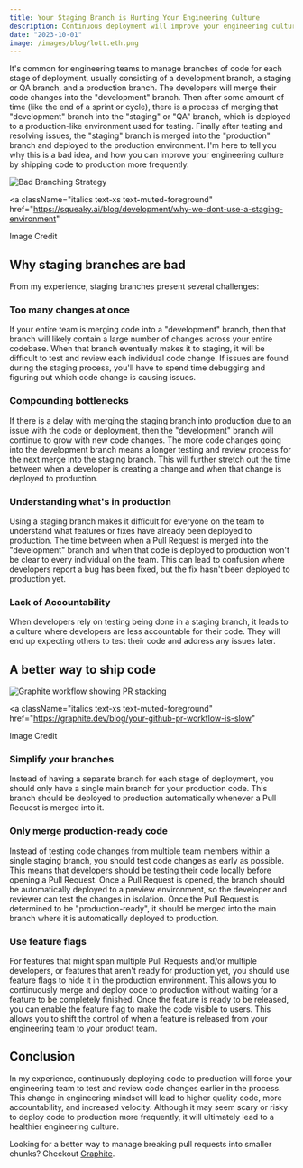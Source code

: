 ```yaml
---
title: Your Staging Branch is Hurting Your Engineering Culture
description: Continuous deployment will improve your engineering culture by shipping code to production more frequently.
date: "2023-10-01"
image: /images/blog/lott.eth.png
---
```


It's common for engineering teams to manage branches of code for each stage of deployment, usually consisting of a development branch, a staging or QA branch, and a production branch. The developers will merge their code changes into the "development" branch. Then after some amount of time (like the end of a sprint or cycle), there is a process of merging that "development" branch into the "staging" or "QA" branch, which is deployed to a production-like environment used for testing. Finally after testing and resolving issues, the "staging" branch is merged into the "production" branch and deployed to the production environment. I'm here to tell you why this is a bad idea, and how you can improve your engineering culture by shipping code to production more frequently.

![Bad Branching Strategy](/images/blog/continous-deployment/bad-branching-strategy.png)

<a
  className="italics text-xs text-muted-foreground"
  href="https://squeaky.ai/blog/development/why-we-dont-use-a-staging-environment"
>
  Image Credit
</a>

## Why staging branches are bad

From my experience, staging branches present several challenges:

### Too many changes at once

If your entire team is merging code into a "development" branch, then that branch will likely contain a large number of changes across your entire codebase. When that branch eventually makes it to staging, it will be difficult to test and review each individual code change. If issues are found during the staging process, you'll have to spend time debugging and figuring out which code change is causing issues.

### Compounding bottlenecks

If there is a delay with merging the staging branch into production due to an issue with the code or deployment, then the "development" branch will continue to grow with new code changes. The more code changes going into the development branch means a longer testing and review process for the next merge into the staging branch. This will further stretch out the time between when a developer is creating a change and when that change is deployed to production.

### Understanding what's in production

Using a staging branch makes it difficult for everyone on the team to understand what features or fixes have already been deployed to production. The time between when a Pull Request is merged into the "development" branch and when that code is deployed to production won't be clear to every individual on the team. This can lead to confusion where developers report a bug has been fixed, but the fix hasn't been deployed to production yet.

### Lack of Accountability

When developers rely on testing being done in a staging branch, it leads to a culture where developers are less accountable for their code. They will end up expecting others to test their code and address any issues later.

## A better way to ship code

![Graphite workflow showing PR stacking](/images/blog/continous-deployment/graphite-stacking.png)

<a
  className="italics text-xs text-muted-foreground"
  href="https://graphite.dev/blog/your-github-pr-workflow-is-slow"
>
  Image Credit
</a>

### Simplify your branches

Instead of having a separate branch for each stage of deployment, you should only have a single main branch for your production code. This branch should be deployed to production automatically whenever a Pull Request is merged into it.

### Only merge production-ready code

Instead of testing code changes from multiple team members within a single staging branch, you should test code changes as early as possible. This means that developers should be testing their code locally before opening a Pull Request. Once a Pull Request is opened, the branch should be automatically deployed to a preview environment, so the developer and reviewer can test the changes in isolation. Once the Pull Request is determined to be "production-ready", it should be merged into the main branch where it is automatically deployed to production.

### Use feature flags

For features that might span multiple Pull Requests and/or multiple developers, or features that aren't ready for production yet, you should use feature flags to hide it in the production environment. This allows you to continuously merge and deploy code to production without waiting for a feature to be completely finished. Once the feature is ready to be released, you can enable the feature flag to make the code visible to users. This allows you to shift the control of when a feature is released from your engineering team to your product team.

## Conclusion

In my experience, continuously deploying code to production will force your engineering team to test and review code changes earlier in the process. This change in engineering mindset will lead to higher quality code, more accountability, and increased velocity. Although it may seem scary or risky to deploy code to production more frequently, it will ultimately lead to a healthier engineering culture.

Looking for a better way to manage breaking pull requests into smaller chunks? Checkout [Graphite](https://graphite.dev/).

